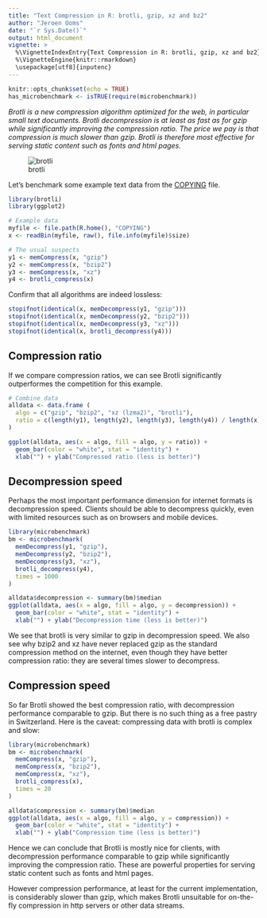 ```yaml
---
title: "Text Compression in R: brotli, gzip, xz and bz2"
author: "Jeroen Ooms"
date: "`r Sys.Date()`"
output: html_document
vignette: >
  %\VignetteIndexEntry{Text Compression in R: brotli, gzip, xz and bz2}
  %\VignetteEngine{knitr::rmarkdown}
  \usepackage[utf8]{inputenc}
---
```


```r
knitr::opts_chunk$set(echo = TRUE)
has_microbenchmark <- isTRUE(require(microbenchmark))
```

*Brotli is a new compression algorithm optimized for the web, in particular small text documents. Brotli decompression is at least as fast as for gzip while significantly improving the compression ratio. The price we pay is that compression is much slower than gzip. Brotli is therefore most effective for serving static content such as fonts and html pages.*

![brotli](http://1.bp.blogspot.com/-qVXmEU7Dqi4/TxaSwzfpp3I/AAAAAAAAAOo/WKri5ORZNDE/s1600/Br%25C3%25B6tli.jpg)

Let's benchmark some example text data from the [COPYING](https://raw.githubusercontent.com/wch/r-source/trunk/COPYING) file.

```r
library(brotli)
library(ggplot2)

# Example data
myfile <- file.path(R.home(), "COPYING")
x <- readBin(myfile, raw(), file.info(myfile)$size)

# The usual suspects
y1 <- memCompress(x, "gzip")
y2 <- memCompress(x, "bzip2")
y3 <- memCompress(x, "xz")
y4 <- brotli_compress(x)
```

Confirm that all algorithms are indeed lossless:

```r
stopifnot(identical(x, memDecompress(y1, "gzip")))
stopifnot(identical(x, memDecompress(y2, "bzip2")))
stopifnot(identical(x, memDecompress(y3, "xz")))
stopifnot(identical(x, brotli_decompress(y4)))
```

## Compression ratio

If we compare compression ratios, we can see Brotli significantly outperformes the competition for this example. 

```r
# Combine data
alldata <- data.frame (
  algo = c("gzip", "bzip2", "xz (lzma2)", "brotli"),
  ratio = c(length(y1), length(y2), length(y3), length(y4)) / length(x)
)

ggplot(alldata, aes(x = algo, fill = algo, y = ratio)) + 
  geom_bar(color = "white", stat = "identity") +
  xlab("") + ylab("Compressed ratio (less is better)")
```

## Decompression speed

Perhaps the most important performance dimension for internet formats is decompression speed. Clients should be able to decompress quickly, even with limited resources such as on browsers and mobile devices. 

```r
library(microbenchmark)
bm <- microbenchmark(
  memDecompress(y1, "gzip"),
  memDecompress(y2, "bzip2"),
  memDecompress(y3, "xz"),
  brotli_decompress(y4),
  times = 1000
)

alldata$decompression <- summary(bm)$median
ggplot(alldata, aes(x = algo, fill = algo, y = decompression)) + 
  geom_bar(color = "white", stat = "identity") +
  xlab("") + ylab("Decompression time (less is better)")
```

We see that brotli is very similar to gzip in decompression speed. We also see why bzip2 and xz have never replaced gzip as the standard compression method on the internet, even though they have better compression ratio: they are several times slower to decompress.

## Compression speed

So far Brotli showed the best compression ratio, with decompression performance comparable to gzip. But there is no such thing as a free pastry in Switzerland. Here is the caveat: compressing data with brotli is complex and slow:

```r
library(microbenchmark)
bm <- microbenchmark(
  memCompress(x, "gzip"),
  memCompress(x, "bzip2"),
  memCompress(x, "xz"),
  brotli_compress(x),
  times = 20
)

alldata$compression <- summary(bm)$median
ggplot(alldata, aes(x = algo, fill = algo, y = compression)) + 
  geom_bar(color = "white", stat = "identity") +
  xlab("") + ylab("Compression time (less is better)")
```

Hence we can conclude that Brotli is mostly nice for clients, with decompression performance comparable to gzip while significantly improving the compression ratio. These are powerful properties for serving static content such as fonts and html pages. 

However compression performance, at least for the current implementation, is considerably slower than gzip, which makes Brotli unsuitable for on-the-fly compression in http servers or other data streams.
